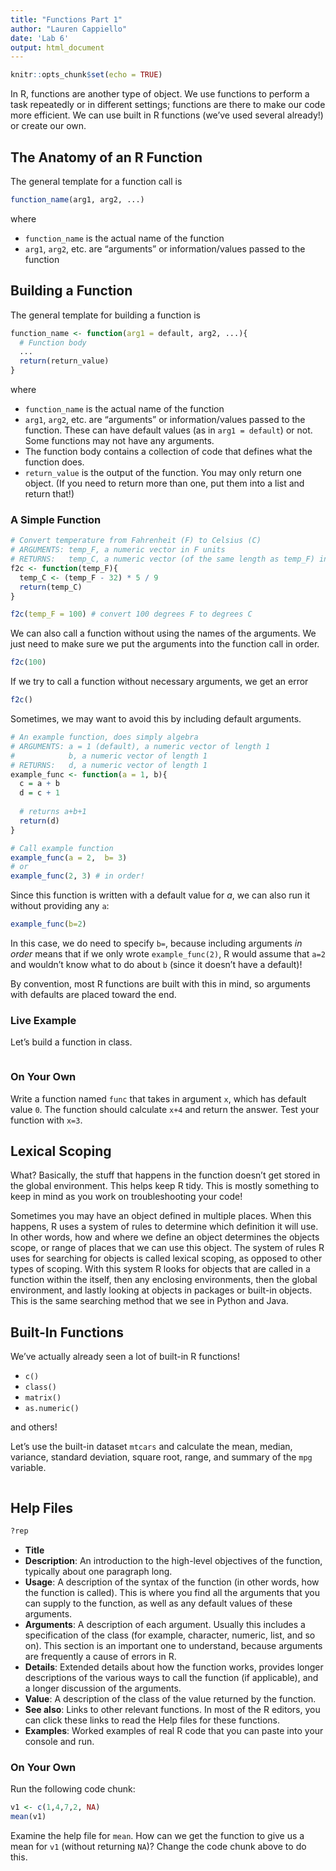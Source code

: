 ```yaml
---
title: "Functions Part 1"
author: "Lauren Cappiello"
date: 'Lab 6'
output: html_document
---
```


```r
knitr::opts_chunk$set(echo = TRUE)
```

In R, functions are another type of object. We use functions to perform a task repeatedly or in different settings; functions are there to make our code more efficient. We can use built in R functions (we've used several already!) or create our own. 

## The Anatomy of an R Function

The general template for a function call is 

```r
function_name(arg1, arg2, ...)
```

where 

- `function_name` is the actual name of the function
- `arg1`, `arg2`, etc. are "arguments" or information/values passed to the function

## Building a Function 

The general template for building a function is 

```r
function_name <- function(arg1 = default, arg2, ...){
  # Function body
  ...
  return(return_value)
}
```

where

- `function_name` is the actual name of the function
- `arg1`, `arg2`, etc. are "arguments" or information/values passed to the function. These can have default values (as in `arg1 = default`) or not. Some functions may not have any arguments.
- The function body contains a collection of code that defines what the function does.
- `return_value` is the output of the function. You may only return one object. (If you need to return more than one, put them into a list and return that!)

### A Simple Function

```r
# Convert temperature from Fahrenheit (F) to Celsius (C)
# ARGUMENTS: temp_F, a numeric vector in F units
# RETURNS:   temp_C, a numeric vector (of the same length as temp_F) in C units
f2c <- function(temp_F){
  temp_C <- (temp_F - 32) * 5 / 9
  return(temp_C)
}

f2c(temp_F = 100) # convert 100 degrees F to degrees C
```

We can also call a function without using the names of the arguments. We just need to make sure we put the arguments into the function call in order.

```r
f2c(100)
```

If we try to call a function without necessary arguments, we get an error
```r
f2c()
```

Sometimes, we may want to avoid this by including default arguments.

```r
# An example function, does simply algebra 
# ARGUMENTS: a = 1 (default), a numeric vector of length 1 
#            b, a numeric vector of length 1
# RETURNS:   d, a numeric vector of length 1
example_func <- function(a = 1, b){
  c = a + b
  d = c + 1
  
  # returns a+b+1
  return(d)
}

# Call example function
example_func(a = 2,  b= 3)
# or
example_func(2, 3) # in order!
```

Since this function is written with a default value for $a$, we can also run it without providing any `a`:
```r
example_func(b=2) 
```

In this case, we do need to specify `b=`, because including arguments *in order* means that if we only wrote `example_func(2)`, R would assume that `a=2` and wouldn't know what to do about `b` (since it doesn't have a default)!

By convention, most R functions are built with this in mind, so arguments with defaults are placed toward the end. 

### Live Example

Let's build a function in class.

```r

```

### On Your Own

Write a function named `func` that takes in argument `x`, which has default value `0`. The function should calculate `x+4` and return the answer. Test your function with `x=3`.

## Lexical Scoping

What? Basically, the stuff that happens in the function doesn't get stored in the global environment. This helps keep R tidy. This is mostly something to keep in mind as you work on troubleshooting your code!

Sometimes you may have an object defined in multiple places. When this happens, R uses a system of rules to determine which definition it will use. In other words, how and where we define an object determines the objects scope, or range of places that we can use this object. The system of rules R uses for searching for objects is called lexical scoping, as opposed to other types of scoping. With this system R looks for objects that are called in a function within the itself, then any enclosing environments, then the global environment, and lastly looking at objects in packages or built-in objects. This is the same searching method that we see in Python and Java.

## Built-In Functions

We've actually already seen a lot of built-in R functions!

- `c()`
- `class()`
- `matrix()`
- `as.numeric()`

and others!

Let's use the built-in dataset `mtcars` and calculate the mean, median, variance, standard deviation, square root, range, and summary of the `mpg` variable. 

```r

```

## Help Files

```r
?rep
```

- **Title**
- **Description**: An introduction to the high-level objectives of the function, typically about one paragraph long.
- **Usage**: A description of the syntax of the function (in other words, how the function is called). This is where you find all the arguments that you can supply to the function, as well as any default values of these arguments.
- **Arguments**: A description of each argument. Usually this includes a specification of the class (for example, character, numeric, list, and so on). This section is an important one to understand, because arguments are frequently a cause of errors in R.
- **Details**: Extended details about how the function works, provides longer descriptions of the various ways to call the function (if applicable), and a longer discussion of the arguments.
- **Value**: A description of the class of the value returned by the function.
- **See also**: Links to other relevant functions. In most of the R editors, you can click these links to read the Help files for these functions.
- **Examples**: Worked examples of real R code that you can paste into your console and run.

### On Your Own

Run the following code chunk:

```r
v1 <- c(1,4,7,2, NA)
mean(v1)
```

Examine the help file for `mean`. How can we get the function to give us a mean for `v1` (without returning `NA`)? Change the code chunk above to do this. 
